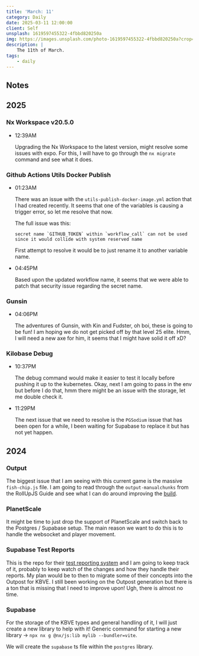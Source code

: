 ```yaml
---
title: 'March: 11'
category: Daily
date: 2025-03-11 12:00:00
client: Self
unsplash: 1619597455322-4fbbd820250a
img: https://images.unsplash.com/photo-1619597455322-4fbbd820250a?crop=entropy&cs=srgb&fm=jpg&ixid=MnwzNjM5Nzd8MHwxfHJhbmRvbXx8fHx8fHx8fDE2ODE3NDg2ODY&ixlib=rb-4.0.3&q=85
description: |
    The 11th of March.
tags:
    - daily
---
```


## Notes

## 2025

### Nx Workspace v20.5.0

-   12:39AM

    Upgrading the Nx Workspace to the latest version, might resolve some issues with expo.
    For this, I will have to go through the `nx migrate` command and see what it does.

### Github Actions Utils Docker Publish

-   01:23AM

    There was an issue with the `utils-publish-docker-image.yml` action that I had created recently.
    It seems that one of the variables is causing a trigger error, so let me resolve that now.

    The full issue was this:

    ```
    secret name `GITHUB_TOKEN` within `workflow_call` can not be used since it would collide with system reserved name
    ```

    First attempt to resolve it would be to just rename it to another variable name.

-   04:45PM

    Based upon the updated workflow name, it seems that we were able to patch that security issue regarding the secret name.

### Gunsin

-   04:06PM

    The adventures of Gunsin, with Kin and Fudster, oh boi, these is going to be fun!
    I am hoping we do not get picked off by that level 25 elite. 
    Hmm, I will need a new axe for him, it seems that I might have solid it off xD?

### Kilobase Debug

-   10:37PM

    The debug command would make it easier to test it locally before pushing it up to the kubernetes.
    Okay, next I am going to pass in the env but before I do that, hmm there might be an issue with the storage, let me double check it.

-   11:29PM

    The next issue that we need to resolve is the `PGSodium` issue that has been open for a while, I been waiting for Supabase to replace it but has not yet happen.
    

## 2024

### Output

The biggest issue that I am seeing with this current game is the massive `fish-chip.js` file.
I am going to read through the `output-manualchunks` from the RollUpJS Guide and see what I can do around improving the [build](https://rollupjs.org/configuration-options/#output-manualchunks).


### PlanetScale

It might be time to just drop the support of PlanetScale and switch back to the Postgres / Supabase setup.
The main reason we want to do this is to handle the websocket and player movement.

### Supabase Test Reports

This is the repo for their [test reporting system](https://github.com/supabase/test-reports) and I am going to keep track of it, probably to keep watch of the changes and how they handle their reports.
My plan would be to then to migrate some of their concepts into the Outpost for KBVE.
I still been working on the Outpost generation but there is a ton that is missing that I need to improve upon! Ugh, there is almost no time.


### Supabase

For the storage of the KBVE types and general handling of it, I will just create a new library to help with it!
Generic command for starting a new library -> `npx nx g @nx/js:lib mylib --bundler=vite`.

We will create the `supabase` ts file within the `postgres` library.
